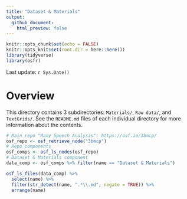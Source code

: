 ```yaml
---
title: "Dataset & Materials"
output:
  github_document:
    html_preview: false
---
```


```r
knitr::opts_chunk$set(echo = FALSE)
knitr::opts_knit$set(root.dir = here::here())
library(tidyverse)
library(osfr)
```

Last update: `r Sys.Date()`

# Overview

This directory contains 3 subdirectories: `Materials/`, `Raw data/`, and `TextGrids/`.
See the `README.md` files of each individual directory for more information about the contents.

```r
# Main repo "Many Speech Analysis": https://osf.io/3bmcp/
osf_repo <- osf_retrieve_node("3bmcp")
# Repo components
osf_comps <- osf_ls_nodes(osf_repo)
# Dataset & Materials component
data_comp <- osf_comps %>% filter(name == "Dataset & Materials")
```

```r
osf_ls_files(data_comp) %>%
  select(name) %>%
  filter(str_detect(name, ".*\\.md", negate = TRUE)) %>%
  arrange(name)
```


